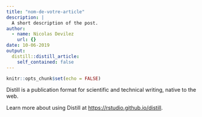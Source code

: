 ```yaml
---
title: "nom-de-votre-article"
description: |
  A short description of the post.
author:
  - name: Nicolas Devilez
    url: {}
date: 10-06-2019
output:
  distill::distill_article:
    self_contained: false
---
```


```r
knitr::opts_chunk$set(echo = FALSE)
```

Distill is a publication format for scientific and technical writing, native to the web.

Learn more about using Distill at <https://rstudio.github.io/distill>.

